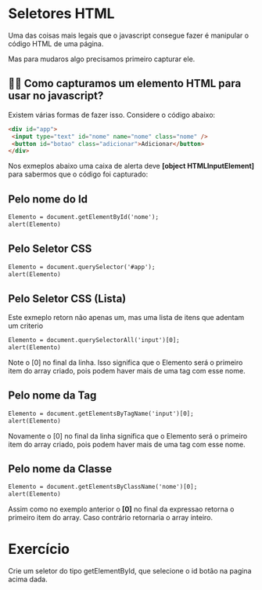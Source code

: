 Seletores HTML
==============

Uma das coisas mais legais que o javascript consegue fazer é manipular o código HTML de uma página.

Mas para mudaros algo precisamos primeiro capturar ele. 


👵🏻 Como capturamos um elemento HTML para usar no javascript?
----------------------------------------------------------------

Existem várias formas de fazer isso. Considere o código abaixo:

```html
<div id="app">
 <input type="text" id="nome" name="nome" class="nome" />
 <button id="botao" class="adicionar">Adicionar</button>
</div>
```
Nos exmeplos abaixo uma caixa de alerta deve **[object HTMLInputElement]** para sabermos que o código foi capturado:

Pelo nome do Id
------------------

```html
Elemento = document.getElementById('nome');
alert(Elemento)
```

Pelo Seletor CSS
--------------------

```html
Elemento = document.querySelector('#app');
alert(Elemento)
```

Pelo Seletor CSS (Lista)
-----------------------

Este exmeplo retorn não apenas um, mas uma lista de itens que adentam um criterio

```html
Elemento = document.querySelectorAll('input')[0];
alert(Elemento)
```

Note o [0] no final da linha. Isso significa que o Elemento será o primeiro item do array criado, pois podem haver mais de uma tag com esse nome.


Pelo nome da Tag
-----------------

```html
Elemento = document.getElementsByTagName('input')[0];
alert(Elemento)
```
Novamente o [0] no final da linha significa que o Elemento será o primeiro item do array criado, pois podem haver mais de uma tag com esse nome.

Pelo nome da Classe
--------------------

```html
Elemento = document.getElementsByClassName('nome')[0];
alert(Elemento)
```

Assim como no exemplo anterior o **[0]** no final da expressao retorna o primeiro item do array. Caso contrário retornaria o array inteiro.

Exercício
===========

Crie um seletor do tipo getElementById, que selecione o id botão na pagina acima dada.
